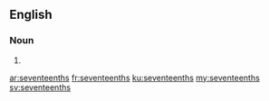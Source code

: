 ==English==

===Noun===
{{head|en|plural}}

# {{plural of|seventeenth|lang=en|nocat=1}}

[[ar:seventeenths]]
[[fr:seventeenths]]
[[ku:seventeenths]]
[[my:seventeenths]]
[[sv:seventeenths]]